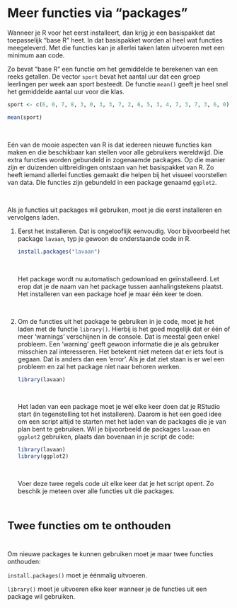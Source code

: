 # Meer functies via "packages"

Wanneer je R voor het eerst installeert, dan krijg je een basispakket dat toepasselijk "base R" heet. In dat basispakket worden al heel wat functies meegeleverd. Met die functies kan je allerlei taken laten uitvoeren met een minimum aan code.

Zo bevat "base R" een functie om het gemiddelde te berekenen van een reeks getallen. De vector `sport` bevat het aantal uur dat een groep leerlingen per week aan sport besteedt. De functie `mean()` geeft je heel snel het gemiddelde aantal uur voor die klas.

```r
sport <- c(6, 0, 7, 8, 3, 0, 3, 3, 7, 2, 6, 5, 3, 4, 7, 3, 7, 3, 6, 0)

mean(sport)
```

\

Eén van de mooie aspecten van R is dat iedereen nieuwe functies kan maken en die beschikbaar kan stellen voor alle gebruikers wereldwijd. Die extra functies worden gebundeld in zogenaamde packages. Op die manier zijn er duizenden uitbreidingen ontstaan van het basispakket van R. Zo heeft iemand allerlei functies gemaakt die helpen bij het visueel voorstellen van data. Die functies zijn gebundeld in een package genaamd `ggplot2`.

\

Als je functies uit packages wil gebruiken, moet je die eerst installeren en vervolgens laden.

<ol>
<li> Eerst het installeren. Dat is ongelooflijk eenvoudig. Voor bijvoorbeeld het package `lavaan`, typ je gewoon de onderstaande code in R.

```r
install.packages("lavaan")
```

\

Het package wordt nu automatisch gedownload en geïnstalleerd. Let erop dat je de naam van het package tussen aanhalingstekens plaatst. Het installeren van een package hoef je maar één keer te doen. 

\

<li> Om de functies uit het package te gebruiken in je code, moet je het laden met de functie `library()`. Hierbij is het goed mogelijk dat er één of meer 'warnings' verschijnen in de console. Dat is meestal geen enkel probleem. Een 'warning' geeft gewoon informatie die je als gebruiker misschien zal interesseren. Het betekent niet meteen dat er iets fout is gegaan. Dat is anders dan een 'error'. Als je dat ziet staan is er wel een probleem en zal het package niet naar behoren werken.


```r
library(lavaan)
```

\

Het laden van een package moet je wél elke keer doen dat je RStudio start (in tegenstelling tot het installeren). Daarom is het een goed idee om een script altijd te starten met het laden van de packages die je van plan bent te gebruiken. Wil je bijvoorbeeld de packages `lavaan` en `ggplot2` gebruiken, plaats dan bovenaan in je script de code:

```r
library(lavaan)
library(ggplot2)
```

\

Voer deze twee regels code uit elke keer dat je het script opent. Zo beschik je meteen over alle functies uit die packages.

</ol>

\

<div class="banner center">
<p style="font-size:24px; font-weight:bold">Twee functies om te onthouden</p>
\
Om nieuwe packages te kunnen gebruiken moet je maar twee functies onthouden:

`install.packages()` moet je éénmalig uitvoeren.

`library()` moet je uitvoeren elke keer wanneer je de functies uit een package wil gebruiken.
</div>

\

